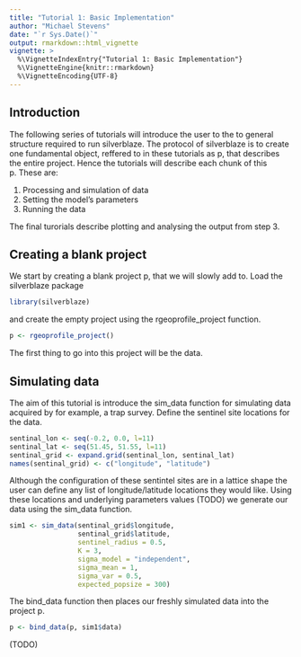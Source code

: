 ```yaml
---
title: "Tutorial 1: Basic Implementation"
author: "Michael Stevens"
date: "`r Sys.Date()`"
output: rmarkdown::html_vignette
vignette: >
  %\VignetteIndexEntry{"Tutorial 1: Basic Implementation"}
  %\VignetteEngine{knitr::rmarkdown}
  %\VignetteEncoding{UTF-8}
---
```


## Introduction

The following series of tutorials will introduce the user to the to general structure required to run silverblaze. The protocol of silverblaze is to create one fundamental object, reffered to in these tutorials as p, that describes the entire project. Hence the tutorials will describe each chunk of this p. These are:  

1. Processing and simulation of data  
2. Setting the model's parameters  
3. Running the data  

The final turorials describe plotting and analysing the output from step 3.  

## Creating a blank project

We start by creating a blank project p, that we will slowly add to. Load the silverblaze package  
```r
library(silverblaze)
```
and create the empty project using the rgeoprofile_project function.
```r
p <- rgeoprofile_project()
```
The first thing to go into this project will be the data.

## Simulating data

The aim of this tutorial is introduce the sim_data function for simulating data acquired by for example, a trap survey. Define the sentinel site locations for the data.
```r
sentinal_lon <- seq(-0.2, 0.0, l=11)
sentinal_lat <- seq(51.45, 51.55, l=11)
sentinal_grid <- expand.grid(sentinal_lon, sentinal_lat)
names(sentinal_grid) <- c("longitude", "latitude")
```
Although the configuration of these sentintel sites are in a lattice shape the user can define any list of longitude/latitude locations they would like. Using these locations and underlying parameters values (TODO) we generate our data using the sim_data function.  
```r
sim1 <- sim_data(sentinal_grid$longitude,
                 sentinal_grid$latitude,
                 sentinel_radius = 0.5,
                 K = 3,
                 sigma_model = "independent",
                 sigma_mean = 1,
                 sigma_var = 0.5,
                 expected_popsize = 300)

```
The bind_data function then places our freshly simulated data into the project p. 
```r
p <- bind_data(p, sim1$data)
```
(TODO)
